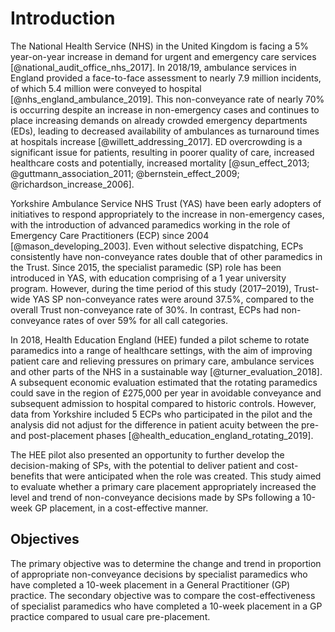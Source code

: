 # Introduction {-}

The National Health Service (NHS) in the United Kingdom is facing a 5% year-on-year increase in demand for urgent and emergency care services [@national_audit_office_nhs_2017]. In 2018/19, ambulance services in England provided a face-to-face assessment to nearly 7.9 million incidents, of which 5.4 million were conveyed to hospital [@nhs_england_ambulance_2019]. This non-conveyance rate of nearly 70% is occurring despite an increase in non-emergency cases and continues to place increasing demands on already crowded emergency departments (EDs), leading to decreased availability of ambulances as turnaround times at hospitals increase [@willett_addressing_2017]. ED overcrowding is a significant issue for patients, resulting in poorer quality of care, increased healthcare costs and potentially, increased mortality [@sun_effect_2013; @guttmann_association_2011; @bernstein_effect_2009; @richardson_increase_2006].

Yorkshire Ambulance Service NHS Trust (YAS) have been early adopters of initiatives to respond appropriately to the increase in non-emergency cases, with the introduction of advanced paramedics working in the role of Emergency Care Practitioners (ECP) since 2004 [@mason_developing_2003]. Even without selective dispatching, ECPs consistently have non-conveyance rates double that of other paramedics in the Trust. Since 2015, the specialist paramedic (SP) role has been introduced in YAS, with education comprising of a 1 year university program. However, during the time period of this study (2017--2019), Trust-wide YAS SP non-conveyance rates were around 37.5%, compared to the overall Trust non-conveyance rate of 30%. In contrast, ECPs had non-conveyance rates of over 59% for all call categories.

In 2018, Health Education England (HEE) funded a pilot scheme to rotate paramedics into a range of healthcare settings, with the aim of improving patient care and relieving pressures on primary care, ambulance services and other parts of the NHS in a sustainable way [@turner_evaluation_2018]. A subsequent economic evaluation estimated that the rotating paramedics could save in the region of £275,000 per year in avoidable conveyance and subsequent admission to hospital compared to historic controls. However, data from Yorkshire included 5 ECPs who participated in the pilot and the analysis did not adjust for the difference in patient acuity between the pre- and post-placement phases [@health_education_england_rotating_2019].

The HEE pilot also presented an opportunity to further develop the decision-making of SPs, with the potential to deliver patient and cost-benefits that were anticipated when the role was created. This study aimed to evaluate whether a primary care placement appropriately increased the level and trend of non-conveyance decisions made by SPs following a 10-week GP placement, in a cost-effective manner.

## Objectives {-}

The primary objective was to determine the change and trend in proportion of appropriate non-conveyance decisions by specialist paramedics who have completed a 10-week placement in a General Practitioner (GP) practice. The secondary objective was to compare the cost-effectiveness of specialist paramedics who have completed a 10-week placement in a GP practice compared to usual care pre-placement.
